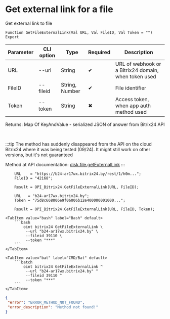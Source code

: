 ﻿---
sidebar_position: 5
description: Get external link for a file and other functions to work with Bitrix24 in the Open Integration Package, a free open-source integration library for 1C:Enterprise 8, OneScript and CLI
keywords: [1C, 1С, 1С:Enterprise, 1С:Enterprise 8.3, API, Integration, Services, Exchange, OneScript, CLI, Bitrix24]
---


# Get external link for a file
 Get external link to file



`Function GetFileExternalLink(Val URL, Val FileID, Val Token = "") Export`

  | Parameter | CLI option | Type | Required | Description |
  |-|-|-|-|-|
  | URL | --url | String | &#x2714; | URL of webhook or a Bitrix24 domain, when token used |
  | FileID | --fileid | String, Number | &#x2714; | File identifier |
  | Token | --token | String | &#x2716; | Access token, when app auth method used |

  
  Returns:  Map Of KeyAndValue - serialized JSON of answer from Bitrix24 API

<br/>

:::tip
The method has suddenly disappeared from the API on the cloud Bitrix24 where it was being tested (09/24). It might still work on other versions, but it's not guaranteed

Method at API documentation: [disk.file.getExternalLink](https://dev.1c-bitrix.ru/rest_help/disk/file/disk_file_getexternallink.php)
:::
<br/>



```bsl title="1C:Enterprise/OneScript code example"
    URL    = "https://b24-ar17wx.bitrix24.by/rest/1/h0m...";
    FileID = "42168";

    Result = OPI_Bitrix24.GetFileExternalLink(URL, FileID);

    URL   = "b24-ar17wx.bitrix24.by";
    Token = "75d8c668006e9f06006b12e400000001000...";

    Result = OPI_Bitrix24.GetFileExternalLink(URL, FileID, Token);
```
 

 <Tabs>
  
    <TabItem value="bash" label="Bash" default>
        ```bash
            oint bitrix24 GetFileExternalLink \
             --url "b24-ar17wx.bitrix24.by" \
             --fileid 39110 \
             --token "***"
        ```
    </TabItem>
  
    <TabItem value="bat" label="CMD/Bat" default>
        ```batch
            oint bitrix24 GetFileExternalLink ^
             --url "b24-ar17wx.bitrix24.by" ^
             --fileid 39110 ^
             --token "***"
        ```
    </TabItem>
</Tabs>


```json title="Result"
{
 "error": "ERROR_METHOD_NOT_FOUND",
 "error_description": "Method not found!"
}
```
